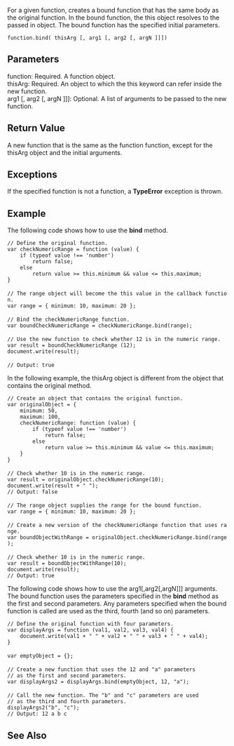 For a given function, creates a bound function that has the same body as the original function. In the bound function, the this object resolves to the passed in object. The bound function has the specified initial parameters.

 function.bind( thisArg [, arg1 [, arg2 [, argN ]]])
==Parameters==
; function: Required. A function object.
; thisArg: Required. An object to which the this keyword can refer inside the new function.
; arg1 [, arg2 [, argN ]]]: Optional. A list of arguments to be passed to the new function.

==Return Value==
A new function that is the same as the function function, except for the thisArg object and the initial arguments.


==Exceptions==
If the specified function is not a function, a '''TypeError''' exception is thrown.


==Example==
The following code shows how to use the '''bind''' method.

 // Define the original function.
 var checkNumericRange = function (value) {
     if (typeof value !== 'number')
         return false;
     else
         return value &gt;= this.minimum &amp;&amp; value &lt;= this.maximum;
 }
 
 // The range object will become the this value in the callback function.
 var range = { minimum: 10, maximum: 20 };
 
 // Bind the checkNumericRange function.
 var boundCheckNumericRange = checkNumericRange.bind(range);
 
 // Use the new function to check whether 12 is in the numeric range.
 var result = boundCheckNumericRange (12);
 document.write(result);
 
 // Output: true
In the following example, the thisArg object is different from the object that contains the original method.

 // Create an object that contains the original function.
 var originalObject = {
     minimum: 50,
     maximum: 100,
     checkNumericRange: function (value) {
         if (typeof value !== 'number')
             return false;
         else
             return value &gt;= this.minimum &amp;&amp; value &lt;= this.maximum;
     }
 }
 
 // Check whether 10 is in the numeric range.
 var result = originalObject.checkNumericRange(10);
 document.write(result + " ");
 // Output: false
 
 // The range object supplies the range for the bound function.
 var range = { minimum: 10, maximum: 20 };
 
 // Create a new version of the checkNumericRange function that uses range.
 var boundObjectWithRange = originalObject.checkNumericRange.bind(range);
 
 // Check whether 10 is in the numeric range.
 var result = boundObjectWithRange(10);
 document.write(result);
 // Output: true
The following code shows how to use the arg1[,arg2[,argN]]] arguments. The bound function uses the parameters specified in the '''bind''' method as the first and second parameters. Any parameters specified when the bound function is called are used as the third, fourth (and so on) parameters.

 // Define the original function with four parameters.
 var displayArgs = function (val1, val2, val3, val4) {
     document.write(val1 + " " + val2 + " " + val3 + " " + val4);
 }
 
 var emptyObject = {};
 
 // Create a new function that uses the 12 and "a" parameters
 // as the first and second parameters.
 var displayArgs2 = displayArgs.bind(emptyObject, 12, "a");
 
 // Call the new function. The "b" and "c" parameters are used
 // as the third and fourth parameters.
 displayArgs2("b", "c");
 // Output: 12 a b c

==See Also==

              

              
